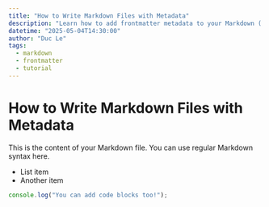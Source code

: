 ```yaml
---
title: "How to Write Markdown Files with Metadata"
description: "Learn how to add frontmatter metadata to your Markdown (.md or .mdx) files."
datetime: "2025-05-04T14:30:00"
author: "Duc Le"
tags:
  - markdown
  - frontmatter
  - tutorial
---
```


# How to Write Markdown Files with Metadata

This is the content of your Markdown file. You can use regular Markdown syntax here.

- List item
- Another item

```js
console.log("You can add code blocks too!");
